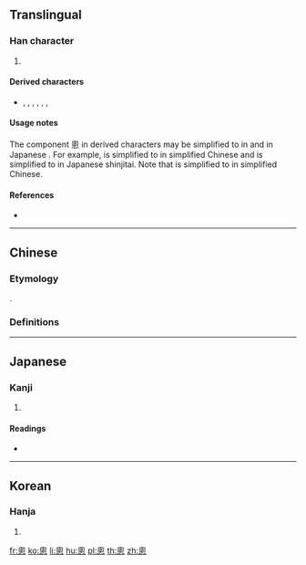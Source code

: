 {{character info/new}}
{{also|匆|怱|忩|总}}

==Translingual==

===Han character===
{{Han char|rn=61|rad=心|as=07|sn=11|four=|canj=HWP,XHWP|ids=⿱囱心}}

# {{alt-form|lang=mul|[[怱]]/[[忩]]/[[匆]]}}

====Derived characters====
* {{l|mul|總}}, {{l|mul|蔥}}, {{l|mul|聰}}, {{l|mul|鏓}}, {{l|mul|驄}}, {{l|mul|熜}}, {{l|mul|璁}}

====Usage notes====
The component 悤 in derived characters may be simplified to {{l|mul|总}} in {{w|simplified Chinese}} and {{l|mul|忩}} in Japanese {{w|shinjitai}}. For example, {{l|mul|聰}} is simplified to {{l|mul|聪}} in simplified Chinese and {{l|mul|總}} is simplified to {{l|mul|総}} in Japanese shinjitai. Note that {{l|mul|總}} is simplified to {{l|mul|总}} in simplified Chinese.

====References====
* {{Han ref|kx=0388.210|dkj=10693|dj=0721.100|hdz=42301.030|uh=60A4|ud=24740}}

----

==Chinese==

===Etymology===
{{Han compound|囪|心|c1=p|c2=s|t2=heart|ls=psc}}.

===Definitions===
{{zh-see|匆|v|[[hastily]], [[hurriedly]], [[agitated]], [[restless]]}}

----

==Japanese==

===Kanji===
{{ja-kanji|grade=|rs=心07}}

# {{defn|lang=ja|sort=心07}}

====Readings====
* {{ja-readings|on=[[そう]] (sō)|kun=[[にわか]] (niwaka), [[あわてる]] (awateru)}}

----

==Korean==

===Hanja===
{{ko-hanja|hangeul=총|eumhun=|rv=chong|mr=ch'ong|y=chong}}

# {{defn|lang=ko|sort=心07}}

[[fr:悤]]
[[ko:悤]]
[[li:悤]]
[[hu:悤]]
[[pl:悤]]
[[th:悤]]
[[zh:悤]]